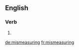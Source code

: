 ==English==

===Verb===
{{head|en|present participle}}

# {{present participle of|mismeasure|lang=en}}

[[de:mismeasuring]]
[[fr:mismeasuring]]